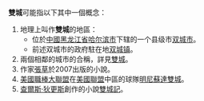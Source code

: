 '''雙城'''可能指以下其中一個概念：
#地理上叫作'''雙城'''的地區：
#* 位於[[中國|中國]][[黑龙江省|黑龙江省]][[哈尔滨市|哈尔滨市]]下辖的一个县级市[[双城市|双城市]]。
#* 前述双城市的政府駐在地[[双城镇|双城镇]]。
#兩個相鄰的城市的合稱，詳見[[雙城|雙城]]。
#作家[[張草|張草]]於2007出版的小說。
#[[美國職棒大聯盟|美國職棒大聯盟]]在[[美國聯盟|美國聯盟]]中區的球隊[[明尼蘇達雙城|明尼蘇達雙城]]。
#[[查爾斯·狄更斯|查爾斯·狄更斯]]創作的小說[[雙城記|雙城記]]。
{{disambig|S|Cat=二字地名消歧义}}